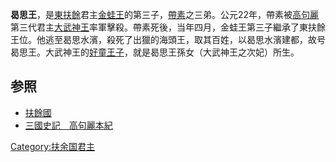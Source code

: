 '''曷思王'''，是[[東扶餘|東扶餘]]君主[[金蛙王|金蛙王]]的第三子，[[帶素|帶素]]之三弟。公元22年，帶素被[[高句麗|高句麗]]第三代君主[[大武神王|大武神王]]率軍擊殺。帶素死後，当年四月，金蛙王第三子繼承了東扶餘王位。他逃至曷思水濱，殺死了出獵的海頭王，取其百姓，以曷思水濱建都，故号曷思王。大武神王的[[好童王子|好童王子]]，就是曷思王孫女（大武神王之次妃）所生。

== 参照 ==
*[[扶餘國|扶餘國]]
*[http://www001.upp.so-net.ne.jp/dassai/sangokushiki/nf_koukuri_menu.htm 三國史記　高句麗本紀] {{Wayback|url=http://www001.upp.so-net.ne.jp/dassai/sangokushiki/nf_koukuri_menu.htm |date=20081206035205 }}

{{start box}}
{{s-before|兄[[帶素|帶素]]}}
{{s-title|[[扶餘國|夫餘王]]|公元22年—66年}}
{{s-after|孙[[都头王|都头王]]}}
{{end box}}

{{扶余君主}}
[[Category:扶余国君主|Category:扶余国君主]]